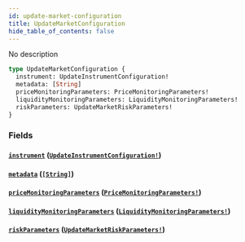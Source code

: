 ```yaml
---
id: update-market-configuration
title: UpdateMarketConfiguration
hide_table_of_contents: false
---
```



No description

```graphql
type UpdateMarketConfiguration {
  instrument: UpdateInstrumentConfiguration!
  metadata: [String]
  priceMonitoringParameters: PriceMonitoringParameters!
  liquidityMonitoringParameters: LiquidityMonitoringParameters!
  riskParameters: UpdateMarketRiskParameters!
}
```


### Fields

#### [`instrument`](#) ([`UpdateInstrumentConfiguration!`](/mainnet/api/graphql/objects/update-instrument-configuration))




#### [`metadata`](#) ([`[String]`](/mainnet/api/graphql/scalars/string))




#### [`priceMonitoringParameters`](#) ([`PriceMonitoringParameters!`](/mainnet/api/graphql/objects/price-monitoring-parameters))




#### [`liquidityMonitoringParameters`](#) ([`LiquidityMonitoringParameters!`](/mainnet/api/graphql/objects/liquidity-monitoring-parameters))




#### [`riskParameters`](#) ([`UpdateMarketRiskParameters!`](/mainnet/api/graphql/unions/update-market-risk-parameters))






